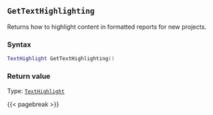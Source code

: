 ## `GetTextHighlighting`

Returns how to highlight content in formatted reports\index{highlighted reports!how to highlight} for new projects.

### Syntax {-}

``` .lua
TextHighlight GetTextHighlighting()
```


### Return value {-}

Type: [`TextHighlight`](#texthighlight)


{{< pagebreak >}}